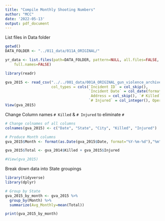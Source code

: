 ```yaml
---
title: "Compile Monthly Shooting Numbers"
author: "MCC"
date: '2022-05-13'
output: pdf_document
---
```


List files in Data folder
```r
getwd()
DATA_FOLDER <- "../011_data/011A_ORIGINAL/"

yr_data <- list.files(path=DATA_FOLDER, pattern=NULL, all.files=FALSE,
    full.names=FALSE)
```






```r
library(readr)

gva_2015 <- read_csv("../../001_data/001A_ORIGINAL_gun_violence_archive_data/gva-2015.csv", 
                     col_types = cols(`Incident ID` = col_skip(), 
                                      `Incident Date` = col_date(format = "%B %d, %Y"), 
                                       Address = col_skip(), `# Killed` = col_integer(), 
                                      `# Injured` = col_integer(), Operations = col_skip()))
View(gva_2015)
```

Change Column names `# Killed` & `# Injured` to eliminate `#`
```r
# Change colnames of all columns
colnames(gva_2015) <- c("Date", "State", "City", "Killed", "Injured")

# Produce Month columns
gva_2015$Month <- format(as.Date(gva_2015$Date, format="%Y-%m-%d"),"%m")

gva_2015$Total <- gva_2014$Killed + gva_2015$Injured

#View(gva_2015)
```

Break down data into State groupings

```r
library(tidyverse)
library(dplyr)

# Group by State
gva_2015_by_month <- gva_2015 %>%
  group_by(Month) %>%
  summarize(Avg_Monthly=mean(Total))

print(gva_2015_by_month)
```























